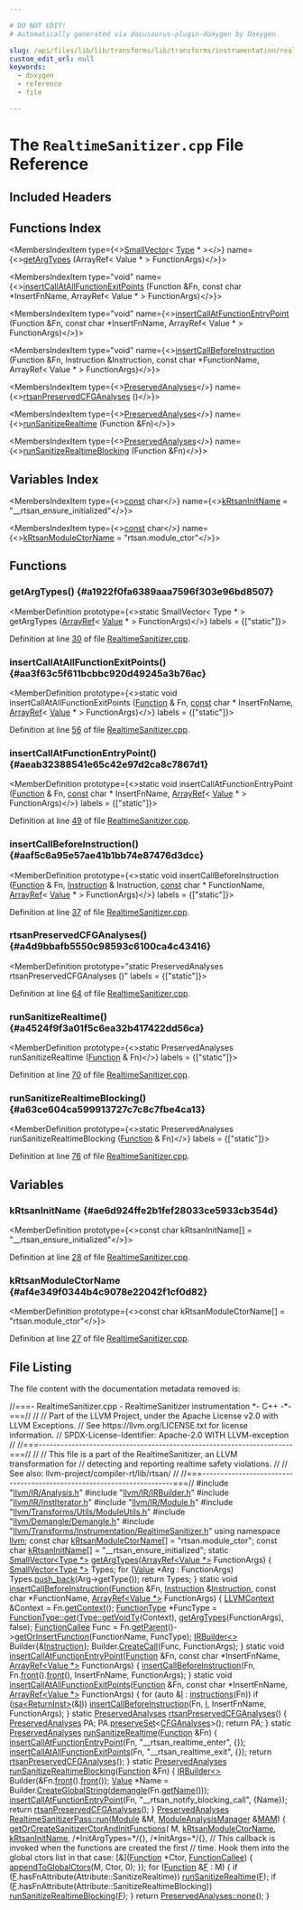 ```yaml
---

# DO NOT EDIT!
# Automatically generated via docusaurus-plugin-doxygen by Doxygen.

slug: /api/files/lib/lib/transforms/lib/transforms/instrumentation/realtimesanitizer-cpp
custom_edit_url: null
keywords:
  - doxygen
  - reference
  - file

---
```





# The `RealtimeSanitizer.cpp` File Reference

<DoxygenPage pluginConfig={pluginConfig}>



## Included Headers

<IncludesList>
<IncludesListItem
  filePath="llvm/IR/Analysis.h"
  permalink="/docs/api/files/include/include/llvm/include/llvm/ir/analysis-h"
  isLocal="true" />
<IncludesListItem
  filePath="llvm/IR/IRBuilder.h"
  permalink="/docs/api/files/include/include/llvm/include/llvm/ir/irbuilder-h"
  isLocal="true" />
<IncludesListItem
  filePath="llvm/IR/InstIterator.h"
  permalink="/docs/api/files/include/include/llvm/include/llvm/ir/institerator-h"
  isLocal="true" />
<IncludesListItem
  filePath="llvm/IR/Module.h"
  permalink="/docs/api/files/include/include/llvm/include/llvm/ir/module-h"
  isLocal="true" />
<IncludesListItem
  filePath="llvm/Transforms/Utils/ModuleUtils.h"
  permalink="/docs/api/files/include/include/llvm/include/llvm/transforms/include/llvm/transforms/utils/moduleutils-h"
  isLocal="true" />
<IncludesListItem
  filePath="llvm/Demangle/Demangle.h"
  permalink="/docs/api/files/include/include/llvm/include/llvm/demangle/demangle-h"
  isLocal="true" />
<IncludesListItem
  filePath="llvm/Transforms/Instrumentation/RealtimeSanitizer.h"
  permalink="/docs/api/files/include/include/llvm/include/llvm/transforms/include/llvm/transforms/instrumentation/realtimesanitizer-h"
  isLocal="true" />
</IncludesList>

## Functions Index

<MembersIndex>

<MembersIndexItem
  type={<><a href="/docs/api/classes/llvm/smallvector">SmallVector</a>&lt; <a href="/docs/api/classes/llvm/type">Type</a> &#42; &gt;</>}
  name={<><a href="#a1922f0fa6389aaa7596f303e96bd8507">getArgTypes</a> (ArrayRef&lt; Value &#42; &gt; FunctionArgs)</>}>
</MembersIndexItem>

<MembersIndexItem
  type="void"
  name={<><a href="#aa3f63c5f611bcbbc920d49245a3b76ac">insertCallAtAllFunctionExitPoints</a> (Function &amp;Fn, const char &#42;InsertFnName, ArrayRef&lt; Value &#42; &gt; FunctionArgs)</>}>
</MembersIndexItem>

<MembersIndexItem
  type="void"
  name={<><a href="#aeab32388541e65c42e97d2ca8c7867d1">insertCallAtFunctionEntryPoint</a> (Function &amp;Fn, const char &#42;InsertFnName, ArrayRef&lt; Value &#42; &gt; FunctionArgs)</>}>
</MembersIndexItem>

<MembersIndexItem
  type="void"
  name={<><a href="#aaf5c6a95e57ae41b1bb74e87476d3dcc">insertCallBeforeInstruction</a> (Function &amp;Fn, Instruction &amp;Instruction, const char &#42;FunctionName, ArrayRef&lt; Value &#42; &gt; FunctionArgs)</>}>
</MembersIndexItem>

<MembersIndexItem
  type={<><a href="/docs/api/classes/llvm/preservedanalyses">PreservedAnalyses</a></>}
  name={<><a href="#a4d9bbafb5550c98593c6100ca4c43416">rtsanPreservedCFGAnalyses</a> ()</>}>
</MembersIndexItem>

<MembersIndexItem
  type={<><a href="/docs/api/classes/llvm/preservedanalyses">PreservedAnalyses</a></>}
  name={<><a href="#a4524f9f3a01f5c6ea32b417422dd56ca">runSanitizeRealtime</a> (Function &amp;Fn)</>}>
</MembersIndexItem>

<MembersIndexItem
  type={<><a href="/docs/api/classes/llvm/preservedanalyses">PreservedAnalyses</a></>}
  name={<><a href="#a63ce604ca599913727c7c8c7fbe4ca13">runSanitizeRealtimeBlocking</a> (Function &amp;Fn)</>}>
</MembersIndexItem>

</MembersIndex>

## Variables Index

<MembersIndex>

<MembersIndexItem
  type={<><a href="/docs/api/files/lib/lib/target/lib/target/aarch64/aarch64promoteconstant-cpp/#a90f8350fecae261c25be85d38b451bff">const</a> char</>}
  name={<><a href="#ae6d924ffe2b1fef28033ce5933cb354d">kRtsanInitName</a> = &quot;&#95;&#95;rtsan&#95;ensure&#95;initialized&quot;</>}>
</MembersIndexItem>

<MembersIndexItem
  type={<><a href="/docs/api/files/lib/lib/target/lib/target/aarch64/aarch64promoteconstant-cpp/#a90f8350fecae261c25be85d38b451bff">const</a> char</>}
  name={<><a href="#af4e349f0344b4c9078e22042f1cf0d82">kRtsanModuleCtorName</a> = &quot;rtsan.module&#95;ctor&quot;</>}>
</MembersIndexItem>

</MembersIndex>


<SectionDefinition>

## Functions

### getArgTypes() {#a1922f0fa6389aaa7596f303e96bd8507}

<MemberDefinition
  prototype={<>static SmallVector&lt; Type &#42; &gt; getArgTypes (<a href="/docs/api/classes/llvm/arrayref">ArrayRef</a>&lt; <a href="/docs/api/classes/llvm/value">Value</a> &#42; &gt; FunctionArgs)</>}
  labels = {["static"]}>

Definition at line <a href="#l00030">30</a> of file <a href="/docs/api/files/lib/lib/transforms/lib/transforms/instrumentation/realtimesanitizer-cpp">RealtimeSanitizer.cpp</a>.
</MemberDefinition>

### insertCallAtAllFunctionExitPoints() {#aa3f63c5f611bcbbc920d49245a3b76ac}

<MemberDefinition
  prototype={<>static void insertCallAtAllFunctionExitPoints (<a href="/docs/api/classes/llvm/function">Function</a> &amp; Fn, <a href="/docs/api/files/lib/lib/target/lib/target/aarch64/aarch64promoteconstant-cpp/#a90f8350fecae261c25be85d38b451bff">const</a> char &#42; InsertFnName, <a href="/docs/api/classes/llvm/arrayref">ArrayRef</a>&lt; <a href="/docs/api/classes/llvm/value">Value</a> &#42; &gt; FunctionArgs)</>}
  labels = {["static"]}>

Definition at line <a href="#l00056">56</a> of file <a href="/docs/api/files/lib/lib/transforms/lib/transforms/instrumentation/realtimesanitizer-cpp">RealtimeSanitizer.cpp</a>.
</MemberDefinition>

### insertCallAtFunctionEntryPoint() {#aeab32388541e65c42e97d2ca8c7867d1}

<MemberDefinition
  prototype={<>static void insertCallAtFunctionEntryPoint (<a href="/docs/api/classes/llvm/function">Function</a> &amp; Fn, <a href="/docs/api/files/lib/lib/target/lib/target/aarch64/aarch64promoteconstant-cpp/#a90f8350fecae261c25be85d38b451bff">const</a> char &#42; InsertFnName, <a href="/docs/api/classes/llvm/arrayref">ArrayRef</a>&lt; <a href="/docs/api/classes/llvm/value">Value</a> &#42; &gt; FunctionArgs)</>}
  labels = {["static"]}>

Definition at line <a href="#l00049">49</a> of file <a href="/docs/api/files/lib/lib/transforms/lib/transforms/instrumentation/realtimesanitizer-cpp">RealtimeSanitizer.cpp</a>.
</MemberDefinition>

### insertCallBeforeInstruction() {#aaf5c6a95e57ae41b1bb74e87476d3dcc}

<MemberDefinition
  prototype={<>static void insertCallBeforeInstruction (<a href="/docs/api/classes/llvm/function">Function</a> &amp; Fn, <a href="/docs/api/classes/llvm/instruction">Instruction</a> &amp; Instruction, <a href="/docs/api/files/lib/lib/target/lib/target/aarch64/aarch64promoteconstant-cpp/#a90f8350fecae261c25be85d38b451bff">const</a> char &#42; FunctionName, <a href="/docs/api/classes/llvm/arrayref">ArrayRef</a>&lt; <a href="/docs/api/classes/llvm/value">Value</a> &#42; &gt; FunctionArgs)</>}
  labels = {["static"]}>

Definition at line <a href="#l00037">37</a> of file <a href="/docs/api/files/lib/lib/transforms/lib/transforms/instrumentation/realtimesanitizer-cpp">RealtimeSanitizer.cpp</a>.
</MemberDefinition>

### rtsanPreservedCFGAnalyses() {#a4d9bbafb5550c98593c6100ca4c43416}

<MemberDefinition
  prototype="static PreservedAnalyses rtsanPreservedCFGAnalyses ()"
  labels = {["static"]}>

Definition at line <a href="#l00064">64</a> of file <a href="/docs/api/files/lib/lib/transforms/lib/transforms/instrumentation/realtimesanitizer-cpp">RealtimeSanitizer.cpp</a>.
</MemberDefinition>

### runSanitizeRealtime() {#a4524f9f3a01f5c6ea32b417422dd56ca}

<MemberDefinition
  prototype={<>static PreservedAnalyses runSanitizeRealtime (<a href="/docs/api/classes/llvm/function">Function</a> &amp; Fn)</>}
  labels = {["static"]}>

Definition at line <a href="#l00070">70</a> of file <a href="/docs/api/files/lib/lib/transforms/lib/transforms/instrumentation/realtimesanitizer-cpp">RealtimeSanitizer.cpp</a>.
</MemberDefinition>

### runSanitizeRealtimeBlocking() {#a63ce604ca599913727c7c8c7fbe4ca13}

<MemberDefinition
  prototype={<>static PreservedAnalyses runSanitizeRealtimeBlocking (<a href="/docs/api/classes/llvm/function">Function</a> &amp; Fn)</>}
  labels = {["static"]}>

Definition at line <a href="#l00076">76</a> of file <a href="/docs/api/files/lib/lib/transforms/lib/transforms/instrumentation/realtimesanitizer-cpp">RealtimeSanitizer.cpp</a>.
</MemberDefinition>

</SectionDefinition>

<SectionDefinition>

## Variables

### kRtsanInitName {#ae6d924ffe2b1fef28033ce5933cb354d}

<MemberDefinition
  prototype={<>const char kRtsanInitName&#91;&#93; = &quot;&#95;&#95;rtsan&#95;ensure&#95;initialized&quot;</>}>

Definition at line <a href="#l00028">28</a> of file <a href="/docs/api/files/lib/lib/transforms/lib/transforms/instrumentation/realtimesanitizer-cpp">RealtimeSanitizer.cpp</a>.
</MemberDefinition>

### kRtsanModuleCtorName {#af4e349f0344b4c9078e22042f1cf0d82}

<MemberDefinition
  prototype={<>const char kRtsanModuleCtorName&#91;&#93; = &quot;rtsan.module&#95;ctor&quot;</>}>

Definition at line <a href="#l00027">27</a> of file <a href="/docs/api/files/lib/lib/transforms/lib/transforms/instrumentation/realtimesanitizer-cpp">RealtimeSanitizer.cpp</a>.
</MemberDefinition>

</SectionDefinition>

## File Listing

The file content with the documentation metadata removed is:

<ProgramListing>

<Link id="l00001" /><CodeLine lineNumber="1"><Highlight kind="comment">//===- RealtimeSanitizer.cpp - RealtimeSanitizer instrumentation &#42;- C++ -&#42;-===//</Highlight><Highlight kind="normal"></Highlight></CodeLine>
<Link id="l00002" /><CodeLine lineNumber="2"><Highlight kind="normal"></Highlight><Highlight kind="comment">//</Highlight><Highlight kind="normal"></Highlight></CodeLine>
<Link id="l00003" /><CodeLine lineNumber="3"><Highlight kind="normal"></Highlight><Highlight kind="comment">// Part of the LLVM Project, under the Apache License v2.0 with LLVM Exceptions.</Highlight><Highlight kind="normal"></Highlight></CodeLine>
<Link id="l00004" /><CodeLine lineNumber="4"><Highlight kind="normal"></Highlight><Highlight kind="comment">// See https://llvm.org/LICENSE.txt for license information.</Highlight><Highlight kind="normal"></Highlight></CodeLine>
<Link id="l00005" /><CodeLine lineNumber="5"><Highlight kind="normal"></Highlight><Highlight kind="comment">// SPDX-License-Identifier: Apache-2.0 WITH LLVM-exception</Highlight><Highlight kind="normal"></Highlight></CodeLine>
<Link id="l00006" /><CodeLine lineNumber="6"><Highlight kind="normal"></Highlight><Highlight kind="comment">//</Highlight><Highlight kind="normal"></Highlight></CodeLine>
<Link id="l00007" /><CodeLine lineNumber="7"><Highlight kind="normal"></Highlight><Highlight kind="comment">//===----------------------------------------------------------------------===//</Highlight><Highlight kind="normal"></Highlight></CodeLine>
<Link id="l00008" /><CodeLine lineNumber="8"><Highlight kind="normal"></Highlight><Highlight kind="comment">//</Highlight><Highlight kind="normal"></Highlight></CodeLine>
<Link id="l00009" /><CodeLine lineNumber="9"><Highlight kind="normal"></Highlight><Highlight kind="comment">// This file is a part of the RealtimeSanitizer, an LLVM transformation for</Highlight><Highlight kind="normal"></Highlight></CodeLine>
<Link id="l00010" /><CodeLine lineNumber="10"><Highlight kind="normal"></Highlight><Highlight kind="comment">// detecting and reporting realtime safety violations.</Highlight><Highlight kind="normal"></Highlight></CodeLine>
<Link id="l00011" /><CodeLine lineNumber="11"><Highlight kind="normal"></Highlight><Highlight kind="comment">//</Highlight><Highlight kind="normal"></Highlight></CodeLine>
<Link id="l00012" /><CodeLine lineNumber="12"><Highlight kind="normal"></Highlight><Highlight kind="comment">// See also: llvm-project/compiler-rt/lib/rtsan/</Highlight><Highlight kind="normal"></Highlight></CodeLine>
<Link id="l00013" /><CodeLine lineNumber="13"><Highlight kind="normal"></Highlight><Highlight kind="comment">//</Highlight><Highlight kind="normal"></Highlight></CodeLine>
<Link id="l00014" /><CodeLine lineNumber="14"><Highlight kind="normal"></Highlight><Highlight kind="comment">//===----------------------------------------------------------------------===//</Highlight><Highlight kind="normal"></Highlight></CodeLine>
<Link id="l00015" /><CodeLine lineNumber="15"><Highlight kind="normal"></Highlight></CodeLine>
<Link id="l00016" /><CodeLine lineNumber="16"><Highlight kind="normal"></Highlight><Highlight kind="preprocessor">#include &quot;<a href="/docs/api/files/include/include/llvm/include/llvm/ir/analysis-h">llvm/IR/Analysis.h</a>&quot;</Highlight><Highlight kind="normal"></Highlight></CodeLine>
<Link id="l00017" /><CodeLine lineNumber="17"><Highlight kind="normal"></Highlight><Highlight kind="preprocessor">#include &quot;<a href="/docs/api/files/include/include/llvm/include/llvm/ir/irbuilder-h">llvm/IR/IRBuilder.h</a>&quot;</Highlight><Highlight kind="normal"></Highlight></CodeLine>
<Link id="l00018" /><CodeLine lineNumber="18"><Highlight kind="normal"></Highlight><Highlight kind="preprocessor">#include &quot;<a href="/docs/api/files/include/include/llvm/include/llvm/ir/institerator-h">llvm/IR/InstIterator.h</a>&quot;</Highlight><Highlight kind="normal"></Highlight></CodeLine>
<Link id="l00019" /><CodeLine lineNumber="19"><Highlight kind="normal"></Highlight><Highlight kind="preprocessor">#include &quot;<a href="/docs/api/files/include/include/llvm/include/llvm/ir/module-h">llvm/IR/Module.h</a>&quot;</Highlight><Highlight kind="normal"></Highlight></CodeLine>
<Link id="l00020" /><CodeLine lineNumber="20"><Highlight kind="normal"></Highlight><Highlight kind="preprocessor">#include &quot;<a href="/docs/api/files/include/include/llvm/include/llvm/transforms/include/llvm/transforms/utils/moduleutils-h">llvm/Transforms/Utils/ModuleUtils.h</a>&quot;</Highlight><Highlight kind="normal"></Highlight></CodeLine>
<Link id="l00021" /><CodeLine lineNumber="21"><Highlight kind="normal"></Highlight></CodeLine>
<Link id="l00022" /><CodeLine lineNumber="22"><Highlight kind="normal"></Highlight><Highlight kind="preprocessor">#include &quot;<a href="/docs/api/files/include/include/llvm/include/llvm/demangle/demangle-h">llvm/Demangle/Demangle.h</a>&quot;</Highlight><Highlight kind="normal"></Highlight></CodeLine>
<Link id="l00023" /><CodeLine lineNumber="23"><Highlight kind="normal"></Highlight><Highlight kind="preprocessor">#include &quot;<a href="/docs/api/files/include/include/llvm/include/llvm/transforms/include/llvm/transforms/instrumentation/realtimesanitizer-h">llvm/Transforms/Instrumentation/RealtimeSanitizer.h</a>&quot;</Highlight><Highlight kind="normal"></Highlight></CodeLine>
<Link id="l00024" /><CodeLine lineNumber="24"><Highlight kind="normal"></Highlight></CodeLine>
<Link id="l00025" /><CodeLine lineNumber="25"><Highlight kind="normal"></Highlight><Highlight kind="keyword">using namespace </Highlight><Highlight kind="normal"><a href="/docs/api/namespaces/llvm">llvm</a>;</Highlight></CodeLine>
<Link id="l00026" /><CodeLine lineNumber="26"><Highlight kind="normal"></Highlight></CodeLine>
<Link id="l00027" /><CodeLine lineNumber="27" lineLink="#af4e349f0344b4c9078e22042f1cf0d82"><Highlight kind="normal"></Highlight><Highlight kind="keyword">const</Highlight><Highlight kind="normal"> </Highlight><Highlight kind="keywordtype">char</Highlight><Highlight kind="normal"> <a href="#af4e349f0344b4c9078e22042f1cf0d82">kRtsanModuleCtorName</a>&#91;&#93; = </Highlight><Highlight kind="stringliteral">&quot;rtsan.module&#95;ctor&quot;</Highlight><Highlight kind="normal">;</Highlight></CodeLine>
<Link id="l00028" /><CodeLine lineNumber="28" lineLink="#ae6d924ffe2b1fef28033ce5933cb354d"><Highlight kind="normal"></Highlight><Highlight kind="keyword">const</Highlight><Highlight kind="normal"> </Highlight><Highlight kind="keywordtype">char</Highlight><Highlight kind="normal"> <a href="#ae6d924ffe2b1fef28033ce5933cb354d">kRtsanInitName</a>&#91;&#93; = </Highlight><Highlight kind="stringliteral">&quot;&#95;&#95;rtsan&#95;ensure&#95;initialized&quot;</Highlight><Highlight kind="normal">;</Highlight></CodeLine>
<Link id="l00029" /><CodeLine lineNumber="29"><Highlight kind="normal"></Highlight></CodeLine>
<Link id="l00030" /><CodeLine lineNumber="30" lineLink="#a1922f0fa6389aaa7596f303e96bd8507"><Highlight kind="normal"></Highlight><Highlight kind="keyword">static</Highlight><Highlight kind="normal"> <a href="/docs/api/classes/llvm/smallvector">SmallVector&lt;Type &#42;&gt;</a> <a href="#a1922f0fa6389aaa7596f303e96bd8507">getArgTypes</a>(<a href="/docs/api/classes/llvm/arrayref">ArrayRef&lt;Value &#42;&gt;</a> FunctionArgs) &#123;</Highlight></CodeLine>
<Link id="l00031" /><CodeLine lineNumber="31"><Highlight kind="normal">  <a href="/docs/api/classes/llvm/smallvector">SmallVector&lt;Type &#42;&gt;</a> Types;</Highlight></CodeLine>
<Link id="l00032" /><CodeLine lineNumber="32"><Highlight kind="normal">  </Highlight><Highlight kind="keywordflow">for</Highlight><Highlight kind="normal"> (<a href="/docs/api/classes/llvm/value">Value</a> &#42;Arg : FunctionArgs)</Highlight></CodeLine>
<Link id="l00033" /><CodeLine lineNumber="33"><Highlight kind="normal">    Types.<a href="/docs/api/classes/llvm/smallvectortemplatebase/#af42bfbc067df27c19ee2fc859df58799">push&#95;back</a>(Arg-&gt;getType());</Highlight></CodeLine>
<Link id="l00034" /><CodeLine lineNumber="34"><Highlight kind="normal">  </Highlight><Highlight kind="keywordflow">return</Highlight><Highlight kind="normal"> Types;</Highlight></CodeLine>
<Link id="l00035" /><CodeLine lineNumber="35"><Highlight kind="normal">&#125;</Highlight></CodeLine>
<Link id="l00036" /><CodeLine lineNumber="36"><Highlight kind="normal"></Highlight></CodeLine>
<Link id="l00037" /><CodeLine lineNumber="37" lineLink="#aaf5c6a95e57ae41b1bb74e87476d3dcc"><Highlight kind="normal"></Highlight><Highlight kind="keyword">static</Highlight><Highlight kind="normal"> </Highlight><Highlight kind="keywordtype">void</Highlight><Highlight kind="normal"> <a href="#aaf5c6a95e57ae41b1bb74e87476d3dcc">insertCallBeforeInstruction</a>(<a href="/docs/api/classes/llvm/function">Function</a> &amp;Fn, <a href="/docs/api/classes/llvm/instruction">Instruction</a> &amp;<a href="/docs/api/classes/llvm/instruction">Instruction</a>,</Highlight></CodeLine>
<Link id="l00038" /><CodeLine lineNumber="38"><Highlight kind="normal">                                        </Highlight><Highlight kind="keyword">const</Highlight><Highlight kind="normal"> </Highlight><Highlight kind="keywordtype">char</Highlight><Highlight kind="normal"> &#42;FunctionName,</Highlight></CodeLine>
<Link id="l00039" /><CodeLine lineNumber="39"><Highlight kind="normal">                                        <a href="/docs/api/classes/llvm/arrayref">ArrayRef&lt;Value &#42;&gt;</a> FunctionArgs) &#123;</Highlight></CodeLine>
<Link id="l00040" /><CodeLine lineNumber="40"><Highlight kind="normal">  <a href="/docs/api/classes/llvm/llvmcontext">LLVMContext</a> &amp;Context = Fn.<a href="/docs/api/classes/llvm/function/#a9fffac2512fe651f0d5e37e27f5bd51c">getContext</a>();</Highlight></CodeLine>
<Link id="l00041" /><CodeLine lineNumber="41"><Highlight kind="normal">  <a href="/docs/api/classes/functiontype">FunctionType</a> &#42;FuncType = <a href="/docs/api/classes/llvm/functiontype/#af8be7844c269f201ebcee1e15048c378">FunctionType::get</a>(<a href="/docs/api/classes/llvm/type/#a6e20e76960d952de088354cbcd14c3ab">Type::getVoidTy</a>(Context),</Highlight></CodeLine>
<Link id="l00042" /><CodeLine lineNumber="42"><Highlight kind="normal">                                             <a href="#a1922f0fa6389aaa7596f303e96bd8507">getArgTypes</a>(FunctionArgs), </Highlight><Highlight kind="keyword">false</Highlight><Highlight kind="normal">);</Highlight></CodeLine>
<Link id="l00043" /><CodeLine lineNumber="43"><Highlight kind="normal">  <a href="/docs/api/classes/llvm/functioncallee">FunctionCallee</a> Func =</Highlight></CodeLine>
<Link id="l00044" /><CodeLine lineNumber="44"><Highlight kind="normal">      Fn.<a href="/docs/api/classes/llvm/globalvalue/#a739b30c811f1eece61b05320ddf44e5b">getParent</a>()-&gt;<a href="/docs/api/classes/llvm/module/#abb107e4edbf05eae92936cba6801c2d9">getOrInsertFunction</a>(FunctionName, FuncType);</Highlight></CodeLine>
<Link id="l00045" /><CodeLine lineNumber="45"><Highlight kind="normal">  <a href="/docs/api/classes/llvm/irbuilder">IRBuilder&lt;&gt;</a> Builder&#123;&amp;<a href="/docs/api/classes/llvm/instruction">Instruction</a>&#125;;</Highlight></CodeLine>
<Link id="l00046" /><CodeLine lineNumber="46"><Highlight kind="normal">  Builder.<a href="/docs/api/classes/llvm/irbuilderbase/#ab086c5b9f9563eda0cdd703f454e041e">CreateCall</a>(Func, FunctionArgs);</Highlight></CodeLine>
<Link id="l00047" /><CodeLine lineNumber="47"><Highlight kind="normal">&#125;</Highlight></CodeLine>
<Link id="l00048" /><CodeLine lineNumber="48"><Highlight kind="normal"></Highlight></CodeLine>
<Link id="l00049" /><CodeLine lineNumber="49" lineLink="#aeab32388541e65c42e97d2ca8c7867d1"><Highlight kind="normal"></Highlight><Highlight kind="keyword">static</Highlight><Highlight kind="normal"> </Highlight><Highlight kind="keywordtype">void</Highlight><Highlight kind="normal"> <a href="#aeab32388541e65c42e97d2ca8c7867d1">insertCallAtFunctionEntryPoint</a>(<a href="/docs/api/classes/llvm/function">Function</a> &amp;Fn,</Highlight></CodeLine>
<Link id="l00050" /><CodeLine lineNumber="50"><Highlight kind="normal">                                           </Highlight><Highlight kind="keyword">const</Highlight><Highlight kind="normal"> </Highlight><Highlight kind="keywordtype">char</Highlight><Highlight kind="normal"> &#42;InsertFnName,</Highlight></CodeLine>
<Link id="l00051" /><CodeLine lineNumber="51"><Highlight kind="normal">                                           <a href="/docs/api/classes/llvm/arrayref">ArrayRef&lt;Value &#42;&gt;</a> FunctionArgs) &#123;</Highlight></CodeLine>
<Link id="l00052" /><CodeLine lineNumber="52"><Highlight kind="normal">  <a href="#aaf5c6a95e57ae41b1bb74e87476d3dcc">insertCallBeforeInstruction</a>(Fn, Fn.<a href="/docs/api/classes/llvm/function/#a3ec0b920bf30d0e15bace383192691da">front</a>().<a href="/docs/api/classes/llvm/basicblock/#a63cfb2a0dae69153fd961eb335949caa">front</a>(), InsertFnName,</Highlight></CodeLine>
<Link id="l00053" /><CodeLine lineNumber="53"><Highlight kind="normal">                              FunctionArgs);</Highlight></CodeLine>
<Link id="l00054" /><CodeLine lineNumber="54"><Highlight kind="normal">&#125;</Highlight></CodeLine>
<Link id="l00055" /><CodeLine lineNumber="55"><Highlight kind="normal"></Highlight></CodeLine>
<Link id="l00056" /><CodeLine lineNumber="56" lineLink="#aa3f63c5f611bcbbc920d49245a3b76ac"><Highlight kind="normal"></Highlight><Highlight kind="keyword">static</Highlight><Highlight kind="normal"> </Highlight><Highlight kind="keywordtype">void</Highlight><Highlight kind="normal"> <a href="#aa3f63c5f611bcbbc920d49245a3b76ac">insertCallAtAllFunctionExitPoints</a>(<a href="/docs/api/classes/llvm/function">Function</a> &amp;Fn,</Highlight></CodeLine>
<Link id="l00057" /><CodeLine lineNumber="57"><Highlight kind="normal">                                              </Highlight><Highlight kind="keyword">const</Highlight><Highlight kind="normal"> </Highlight><Highlight kind="keywordtype">char</Highlight><Highlight kind="normal"> &#42;InsertFnName,</Highlight></CodeLine>
<Link id="l00058" /><CodeLine lineNumber="58"><Highlight kind="normal">                                              <a href="/docs/api/classes/llvm/arrayref">ArrayRef&lt;Value &#42;&gt;</a> FunctionArgs) &#123;</Highlight></CodeLine>
<Link id="l00059" /><CodeLine lineNumber="59"><Highlight kind="normal">  </Highlight><Highlight kind="keywordflow">for</Highlight><Highlight kind="normal"> (</Highlight><Highlight kind="keyword">auto</Highlight><Highlight kind="normal"> &amp;<a href="/docs/api/files/lib/lib/support/md5-cpp/#ac0eafdc9ee161b71e7af98af736952fd">I</a> : <a href="/docs/api/files/lib/lib/codegen/atomicexpandpass-cpp/#a1bcc06b1cb86bd0ea08f33323190bdaa">instructions</a>(Fn))</Highlight></CodeLine>
<Link id="l00060" /><CodeLine lineNumber="60"><Highlight kind="normal">    </Highlight><Highlight kind="keywordflow">if</Highlight><Highlight kind="normal"> (<a href="/docs/api/namespaces/llvm/#a92ca992e52dddc420f4b069cae06dfbe">isa&lt;ReturnInst&gt;</a>(&amp;<a href="/docs/api/files/lib/lib/support/md5-cpp/#ac0eafdc9ee161b71e7af98af736952fd">I</a>))</Highlight></CodeLine>
<Link id="l00061" /><CodeLine lineNumber="61"><Highlight kind="normal">      <a href="#aaf5c6a95e57ae41b1bb74e87476d3dcc">insertCallBeforeInstruction</a>(Fn, <a href="/docs/api/files/lib/lib/support/md5-cpp/#ac0eafdc9ee161b71e7af98af736952fd">I</a>, InsertFnName, FunctionArgs);</Highlight></CodeLine>
<Link id="l00062" /><CodeLine lineNumber="62"><Highlight kind="normal">&#125;</Highlight></CodeLine>
<Link id="l00063" /><CodeLine lineNumber="63"><Highlight kind="normal"></Highlight></CodeLine>
<Link id="l00064" /><CodeLine lineNumber="64" lineLink="#a4d9bbafb5550c98593c6100ca4c43416"><Highlight kind="normal"></Highlight><Highlight kind="keyword">static</Highlight><Highlight kind="normal"> <a href="/docs/api/classes/llvm/preservedanalyses">PreservedAnalyses</a> <a href="#a4d9bbafb5550c98593c6100ca4c43416">rtsanPreservedCFGAnalyses</a>() &#123;</Highlight></CodeLine>
<Link id="l00065" /><CodeLine lineNumber="65"><Highlight kind="normal">  <a href="/docs/api/classes/llvm/preservedanalyses">PreservedAnalyses</a> PA;</Highlight></CodeLine>
<Link id="l00066" /><CodeLine lineNumber="66"><Highlight kind="normal">  PA.<a href="/docs/api/classes/llvm/preservedanalyses/#a937c42f77e161349ce0f999e448c7027">preserveSet</a>&lt;<a href="/docs/api/classes/llvm/cfganalyses">CFGAnalyses</a>&gt;();</Highlight></CodeLine>
<Link id="l00067" /><CodeLine lineNumber="67"><Highlight kind="normal">  </Highlight><Highlight kind="keywordflow">return</Highlight><Highlight kind="normal"> PA;</Highlight></CodeLine>
<Link id="l00068" /><CodeLine lineNumber="68"><Highlight kind="normal">&#125;</Highlight></CodeLine>
<Link id="l00069" /><CodeLine lineNumber="69"><Highlight kind="normal"></Highlight></CodeLine>
<Link id="l00070" /><CodeLine lineNumber="70" lineLink="#a4524f9f3a01f5c6ea32b417422dd56ca"><Highlight kind="normal"></Highlight><Highlight kind="keyword">static</Highlight><Highlight kind="normal"> <a href="/docs/api/classes/llvm/preservedanalyses">PreservedAnalyses</a> <a href="#a4524f9f3a01f5c6ea32b417422dd56ca">runSanitizeRealtime</a>(<a href="/docs/api/classes/llvm/function">Function</a> &amp;Fn) &#123;</Highlight></CodeLine>
<Link id="l00071" /><CodeLine lineNumber="71"><Highlight kind="normal">  <a href="#aeab32388541e65c42e97d2ca8c7867d1">insertCallAtFunctionEntryPoint</a>(Fn, </Highlight><Highlight kind="stringliteral">&quot;&#95;&#95;rtsan&#95;realtime&#95;enter&quot;</Highlight><Highlight kind="normal">, &#123;&#125;);</Highlight></CodeLine>
<Link id="l00072" /><CodeLine lineNumber="72"><Highlight kind="normal">  <a href="#aa3f63c5f611bcbbc920d49245a3b76ac">insertCallAtAllFunctionExitPoints</a>(Fn, </Highlight><Highlight kind="stringliteral">&quot;&#95;&#95;rtsan&#95;realtime&#95;exit&quot;</Highlight><Highlight kind="normal">, &#123;&#125;);</Highlight></CodeLine>
<Link id="l00073" /><CodeLine lineNumber="73"><Highlight kind="normal">  </Highlight><Highlight kind="keywordflow">return</Highlight><Highlight kind="normal"> <a href="#a4d9bbafb5550c98593c6100ca4c43416">rtsanPreservedCFGAnalyses</a>();</Highlight></CodeLine>
<Link id="l00074" /><CodeLine lineNumber="74"><Highlight kind="normal">&#125;</Highlight></CodeLine>
<Link id="l00075" /><CodeLine lineNumber="75"><Highlight kind="normal"></Highlight></CodeLine>
<Link id="l00076" /><CodeLine lineNumber="76" lineLink="#a63ce604ca599913727c7c8c7fbe4ca13"><Highlight kind="normal"></Highlight><Highlight kind="keyword">static</Highlight><Highlight kind="normal"> <a href="/docs/api/classes/llvm/preservedanalyses">PreservedAnalyses</a> <a href="#a63ce604ca599913727c7c8c7fbe4ca13">runSanitizeRealtimeBlocking</a>(<a href="/docs/api/classes/llvm/function">Function</a> &amp;Fn) &#123;</Highlight></CodeLine>
<Link id="l00077" /><CodeLine lineNumber="77"><Highlight kind="normal">  <a href="/docs/api/classes/llvm/irbuilder">IRBuilder&lt;&gt;</a> Builder(&amp;Fn.<a href="/docs/api/classes/llvm/function/#a3ec0b920bf30d0e15bace383192691da">front</a>().<a href="/docs/api/classes/llvm/basicblock/#a63cfb2a0dae69153fd961eb335949caa">front</a>());</Highlight></CodeLine>
<Link id="l00078" /><CodeLine lineNumber="78"><Highlight kind="normal">  <a href="/docs/api/classes/llvm/value">Value</a> &#42;Name = Builder.<a href="/docs/api/classes/llvm/irbuilderbase/#af377188a476a2d71184b0498a136fd1d">CreateGlobalString</a>(<a href="/docs/api/namespaces/llvm/#ab996639d406a5466d5c8a1586fb4a9d8">demangle</a>(Fn.<a href="/docs/api/classes/llvm/value/#adb5c319f5905c1d3ca9eb5df546388c5">getName</a>()));</Highlight></CodeLine>
<Link id="l00079" /><CodeLine lineNumber="79"><Highlight kind="normal">  <a href="#aeab32388541e65c42e97d2ca8c7867d1">insertCallAtFunctionEntryPoint</a>(Fn, </Highlight><Highlight kind="stringliteral">&quot;&#95;&#95;rtsan&#95;notify&#95;blocking&#95;call&quot;</Highlight><Highlight kind="normal">, &#123;Name&#125;);</Highlight></CodeLine>
<Link id="l00080" /><CodeLine lineNumber="80"><Highlight kind="normal">  </Highlight><Highlight kind="keywordflow">return</Highlight><Highlight kind="normal"> <a href="#a4d9bbafb5550c98593c6100ca4c43416">rtsanPreservedCFGAnalyses</a>();</Highlight></CodeLine>
<Link id="l00081" /><CodeLine lineNumber="81"><Highlight kind="normal">&#125;</Highlight></CodeLine>
<Link id="l00082" /><CodeLine lineNumber="82"><Highlight kind="normal"></Highlight></CodeLine>
<Link id="l00083" /><CodeLine lineNumber="83" lineLink="/docs/api/structs/llvm/realtimesanitizerpass/#a6ef2f34cb129c3b7d3a996e88f3e2c9e"><Highlight kind="normal"><a href="/docs/api/classes/llvm/preservedanalyses">PreservedAnalyses</a> <a href="/docs/api/structs/llvm/realtimesanitizerpass/#a6ef2f34cb129c3b7d3a996e88f3e2c9e">RealtimeSanitizerPass::run</a>(<a href="/docs/api/classes/llvm/module">Module</a> &amp;M,</Highlight></CodeLine>
<Link id="l00084" /><CodeLine lineNumber="84"><Highlight kind="normal">                                             <a href="/docs/api/namespaces/llvm/#af9c9208365fd9ce11392b4d79485e259">ModuleAnalysisManager</a> &amp;<a href="/docs/api/files/lib/lib/passes/passbuilderbindings-cpp/#a85bddafa659a93a7a67c9094648259be">MAM</a>) &#123;</Highlight></CodeLine>
<Link id="l00085" /><CodeLine lineNumber="85"><Highlight kind="normal">  <a href="/docs/api/namespaces/llvm/#a717a199ea9514d956fa87fd23c13a228">getOrCreateSanitizerCtorAndInitFunctions</a>(</Highlight></CodeLine>
<Link id="l00086" /><CodeLine lineNumber="86"><Highlight kind="normal">      M, <a href="#af4e349f0344b4c9078e22042f1cf0d82">kRtsanModuleCtorName</a>, <a href="#ae6d924ffe2b1fef28033ce5933cb354d">kRtsanInitName</a>, </Highlight><Highlight kind="comment">/&#42;InitArgTypes=&#42;/</Highlight><Highlight kind="normal">&#123;&#125;,</Highlight></CodeLine>
<Link id="l00087" /><CodeLine lineNumber="87"><Highlight kind="normal">      </Highlight><Highlight kind="comment">/&#42;InitArgs=&#42;/</Highlight><Highlight kind="normal">&#123;&#125;,</Highlight></CodeLine>
<Link id="l00088" /><CodeLine lineNumber="88"><Highlight kind="normal">      </Highlight><Highlight kind="comment">// This callback is invoked when the functions are created the first</Highlight><Highlight kind="normal"></Highlight></CodeLine>
<Link id="l00089" /><CodeLine lineNumber="89"><Highlight kind="normal">      </Highlight><Highlight kind="comment">// time. Hook them into the global ctors list in that case:</Highlight><Highlight kind="normal"></Highlight></CodeLine>
<Link id="l00090" /><CodeLine lineNumber="90"><Highlight kind="normal">      &#91;&amp;&#93;(<a href="/docs/api/classes/llvm/function">Function</a> &#42;Ctor, <a href="/docs/api/classes/llvm/functioncallee">FunctionCallee</a>) &#123; <a href="/docs/api/namespaces/llvm/#ac030f6d03b674c2d132fd54fb60c9f26">appendToGlobalCtors</a>(M, Ctor, 0); &#125;);</Highlight></CodeLine>
<Link id="l00091" /><CodeLine lineNumber="91"><Highlight kind="normal"></Highlight></CodeLine>
<Link id="l00092" /><CodeLine lineNumber="92"><Highlight kind="normal">  </Highlight><Highlight kind="keywordflow">for</Highlight><Highlight kind="normal"> (<a href="/docs/api/classes/llvm/function">Function</a> &amp;<a href="/docs/api/files/lib/lib/support/md5-cpp/#a96d73bbd7af15cb1fc38c3f4a3bd82e9">F</a> : M) &#123;</Highlight></CodeLine>
<Link id="l00093" /><CodeLine lineNumber="93"><Highlight kind="normal">    </Highlight><Highlight kind="keywordflow">if</Highlight><Highlight kind="normal"> (<a href="/docs/api/files/lib/lib/support/md5-cpp/#a96d73bbd7af15cb1fc38c3f4a3bd82e9">F</a>.hasFnAttribute(Attribute::SanitizeRealtime))</Highlight></CodeLine>
<Link id="l00094" /><CodeLine lineNumber="94"><Highlight kind="normal">      <a href="#a4524f9f3a01f5c6ea32b417422dd56ca">runSanitizeRealtime</a>(<a href="/docs/api/files/lib/lib/support/md5-cpp/#a96d73bbd7af15cb1fc38c3f4a3bd82e9">F</a>);</Highlight></CodeLine>
<Link id="l00095" /><CodeLine lineNumber="95"><Highlight kind="normal"></Highlight></CodeLine>
<Link id="l00096" /><CodeLine lineNumber="96"><Highlight kind="normal">    </Highlight><Highlight kind="keywordflow">if</Highlight><Highlight kind="normal"> (<a href="/docs/api/files/lib/lib/support/md5-cpp/#a96d73bbd7af15cb1fc38c3f4a3bd82e9">F</a>.hasFnAttribute(Attribute::SanitizeRealtimeBlocking))</Highlight></CodeLine>
<Link id="l00097" /><CodeLine lineNumber="97"><Highlight kind="normal">      <a href="#a63ce604ca599913727c7c8c7fbe4ca13">runSanitizeRealtimeBlocking</a>(<a href="/docs/api/files/lib/lib/support/md5-cpp/#a96d73bbd7af15cb1fc38c3f4a3bd82e9">F</a>);</Highlight></CodeLine>
<Link id="l00098" /><CodeLine lineNumber="98"><Highlight kind="normal">  &#125;</Highlight></CodeLine>
<Link id="l00099" /><CodeLine lineNumber="99"><Highlight kind="normal"></Highlight></CodeLine>
<Link id="l00100" /><CodeLine lineNumber="100"><Highlight kind="normal">  </Highlight><Highlight kind="keywordflow">return</Highlight><Highlight kind="normal"> <a href="/docs/api/classes/llvm/preservedanalyses/#a03797a73044a81cbc6a3409d6c72ee8f">PreservedAnalyses::none</a>();</Highlight></CodeLine>
<Link id="l00101" /><CodeLine lineNumber="101"><Highlight kind="normal">&#125;</Highlight></CodeLine>

</ProgramListing>

</DoxygenPage>
